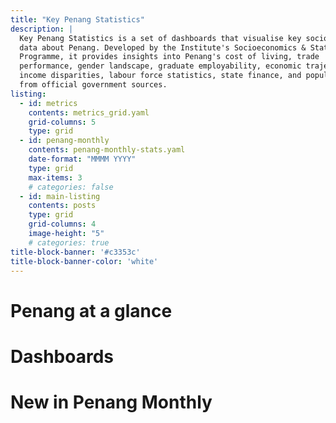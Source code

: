 ```yaml
---
title: "Key Penang Statistics"
description: |
  Key Penang Statistics is a set of dashboards that visualise key socioeconomic 
  data about Penang. Developed by the Institute's Socioeconomics & Statistics 
  Programme, it provides insights into Penang's cost of living, trade
  performance, gender landscape, graduate employability, economic trajectory, 
  income disparities, labour force statistics, state finance, and population trends 
  from official government sources. 
listing:
  - id: metrics
    contents: metrics_grid.yaml
    grid-columns: 5
    type: grid
  - id: penang-monthly
    contents: penang-monthly-stats.yaml
    date-format: "MMMM YYYY"
    type: grid
    max-items: 3
    # categories: false
  - id: main-listing
    contents: posts
    type: grid
    grid-columns: 4
    image-height: "5"
    # categories: true    
title-block-banner: '#c3353c'
title-block-banner-color: 'white'
---
```


# Penang at a glance
::: {.metrics}
::: {#metrics}
:::
:::


# Dashboards

::: {#main-listing}
:::

# New in Penang Monthly

::: {#penang-monthly}
:::
